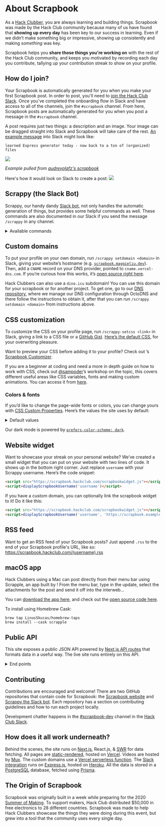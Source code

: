
<Meta
  as={Head}
  name="Hack Club's Scrapbook"
  title="About"
  description="A daily streak system & portfolio for your projects. Join the Hack Club community & get yours started."
  image="https://cloud-53i932gta-hack-club-bot.vercel.app/0scrapbook.jpg"
/>

<main className="container">

# About Scrapbook

As a [Hack Clubber](https://hackclub.com/), you are always learning and building things. Scrapbook was made by the Hack Club community because many of us have found that **showing up every day** has been key to our success in learning. Even if we didn’t make something big or impressive, showing up consistently and making _something_ was key.

Scrapbook helps you **share those things you're working on** with the rest of the Hack Club community, and keeps you motivated by recording each day you contribute, tallying up your contribution streak to show on your profile.

## How do I join?

Your Scrapbook is automatically generated for you when you make your first Scrapbook post. In order to post, you'll need to [join the Hack Club Slack](https://hackclub.com/slack). Once you've completed the onboarding flow in Slack and have access to all of the channels, join the `#scrapbook` channel. From here, Scrapbook posts are automatically generated for you when you post a message in the `#scrapbook` channel.

A post requires just two things: a description and an image. Your image can be dragged straight into Slack and Scrapbook will take care of the rest. [An example message](https://hackclub.slack.com/archives/C01504DCLVD/p1646030307450419) into Slack might look like:

```
learned Express generator today - now back to a ton of (organized) files
```
<img src="https://cloud-f8by3gcpv-hack-club-bot.vercel.app/0screenshot_2022-02-27_223754.png" />

_Example pulled from [audreyolafz's scrapbook](https://scrapbook.hackclub.com/audreyolafz)_

Here's how it would look on Slack to create a post:
<img src="https://cloud-nf0autycv-hack-club-bot.vercel.app/0scrapbook-example.gif" />

## Scrappy (the Slack Bot)

Scrappy, our handy dandy [Slack bot](https://github.com/hackclub/scrappy), not only handles the automatic generation of things, but provides some helpful commands as well. These commands are also documented in our Slack if you send the message `/scrappy` in any channel.

<details>
  <summary>Available commands</summary>

  - `/scrappy-togglestreaks`: toggles your streak count on/off in your status
  - `/scrappy-togglestreaks all`: opts out of streaks completely
  - `/scrappy-open`: opens your Scrapbook (or another user's if you specify a username)
  - `/scrappy-setcss`: adds a custom CSS file to your Scrapbook profile. [Check out this cool example](https://scrapbook.hackclub.com/msw)!
  - `/scrappy-setdomain`: links a custom domain to your Scrapbook profile, e.g. [scrapbook.maggieliu.dev](https://scrapbook.maggieliu.dev/)
  - `/scrappy-setusername`: change your profile username
  - `/scrappy-setaudio`: links an audio file to your Scrapbook. [See an example here](https://scrapbook.hackclub.com/matthew)!
  - `/scrappy-setwebhook`: create a Scrappy Webhook we will make a blank fetch request to this URL every time you post
  - `/scrappy-webring`: adds or removes someone to your webring
  - *Remove* a post: delete the Slack message and Scrappy will automatically update for you
  - *Edit* a post: edit the Slack message and it will automatically update for you

</details>

## Custom domains

To put your profile on your own domain, run `/scrappy setdomain <domain>` in Slack, giving your website’s hostname (e.g. [`scrapbook.maggieliu.dev`](https://scrapbook.maggieliu.dev/)). Then, add a `CNAME` record on your DNS provider, pointed to `cname.vercel-dns.com`. If you’re curious how this works, it’s [open source right here](http://github.com/hackclub/summer-domains).

Hack Clubbers can also use a `dino.icu` subdomain! You can use this domain for your scrapbook or for another project. To get one, go to our [DNS repository](https://github.com/hackclub/dns), where we manage our DNS configuration through OctoDNS and there follow the instructions to obtain it, after that you can run `/scrappy setdomain <domain>` from instructions above.
  
## CSS customization

To customize the CSS on your profile page, run `/scrappy-setcss <link>` in Slack, giving a link to a CSS file or a [GitHub Gist](https://gist.github.com). [Here’s the default CSS](https://scrapbook.hackclub.com/themes/default.css), for your overwriting pleasure.

Want to preview your CSS before adding it to your profile? Check out <Mention username="jasonaa" />’s [Scrapbook Customizer](https://scrapbook.hackclub.com/customizer).

If you are a beginner at coding and need a more in depth guide on how to work with CSS, check out [@sampoder](https://github.com/sampoder)’s workshop on the topic, this covers different useful areas like CSS variables, fonts and making custom animations. You can access it from [here](https://workshops.hackclub.com/scrapbook_css/).
  
### Colors & fonts

If you’d like to change the page-wide fonts or colors, you can change yours with [CSS Custom Properties](https://developer.mozilla.org/en-US/docs/Web/CSS/Using_CSS_variables). Here’s the values the site uses by default:

<details>

  <summary>Default values</summary>

```css
:root {
  --colors-pink: #ff62dc;
  --colors-orange: #ff5b00;
  --colors-yellow: #f7ff00;
  --colors-green: #28ff00;
  --colors-cyan: #00ffff;
  --colors-blue: #00a4ff;
  --colors-purple: #c210ff;

  --colors-darker: #151613;
  --colors-dark: #20201d;
  --colors-darkless: #2b2b27;
  --colors-black: #1d201d;
  --colors-slate: #3b413a;
  --colors-muted: #777f76;
  --colors-smoke: #d5d8d5;
  --colors-snow: #f5f5f4;
  --colors-white: #ffffff;

  --fonts-body: 'Baloo 2', system-ui, -apple-system, BlinkMacSystemFont, 'Segoe UI',
    Roboto, sans-serif;
  --fonts-display: 'Shrikhand', system-ui, -apple-system, BlinkMacSystemFont, 'Segoe UI',
    Roboto, sans-serif;
  --fonts-mono: 'SF Mono', 'Roboto Mono', Menlo, Consolas, monospace;
}
```

Some “relative” colors use these colors for various components:

- `--colors-background` – page background color
- `--colors-text` – page text color
- `--colors-elevated` – “elevated” content, like the posts
- `--colors-sunken` – “sunken” content

</details>

Our dark mode is powered by [`prefers-color-scheme: dark`](https://developer.mozilla.org/en-US/docs/Web/CSS/@media/prefers-color-scheme).

## Website widget

Want to showcase your streak on your personal website? We’ve created a small widget that you can put on your website with two lines of code. It shows up in the bottom right corner. Just replace `username` with your Scrappy username. Here’s the code snippet:

```html
<script src="https://scrapbook.hackclub.com/scrapbookwidget.js"></script>
<script>displayScrapbookUsername('username')</script>
```

If you have a custom domain, you can optionally link the scrapbook widget to it! Do it like this:

```html
<script src="https://scrapbook.hackclub.com/scrapbookwidget.js"></script>
<script>displayScrapbookUsername('username', 'https://scrapbook.example.com')</script>
```

## RSS feed

Want to get an RSS feed of your Scrapbook posts? Just append `.rss` to the end of your Scrapbook profile's URL, like so: https://scrapbook.hackclub.com/(username).rss

## macOS app

Hack Clubbers using a Mac can post directly from their menu bar using Scrapple, an app built by <Mention username="linus" />! From the menu bar, type in the update, select the attachments for the post and send it off into the interweb…

You can [download the app here](https://github.com/LinusSkucas/Scrapple), and check out the [open source code here](https://github.com/LinusSkucas/Scrapple).

To install using Homebrew Cask:

```
brew tap LinusSkucas/homebrew-taps
brew install --cask scrapple
```

## Public API

This site exposes a public JSON API powered by [Next.js API routes](https://nextjs.org/docs/api-routes/introduction) that formats data in a useful way. The live site runs entirely on this API.

<details>
  <summary>End points</summary>
  
- [`/api/posts`](https://scrapbook.hackclub.com/api/posts) – Get all posts (used on the homepage)
- [`/api/users`](https://scrapbook.hackclub.com/api/users) – Get all users
- [`/api/users/:username`](https://scrapbook.hackclub.com/api/users/zrl) – Get a specific user’s profile + posts
- [`/api/users/:username/mentions`](https://scrapbook.hackclub.com/api/users/sampoder/mentions) – Get a specific user’s mentions
- [`/api/r/:emoji`](https://scrapbook.hackclub.com/api/r/hardware) – Get all posts tagged with a specific emoji
- [`/:username.png`](https://scrapbook.hackclub.com/sampoder.png) – Get a user's avatar as an image URL

</details>

## Contributing

Contributions are encouraged and welcome! There are two GitHub repositories that contain code for Scrapbook: the [Scrapbook website](https://github.com/hackclub/scrapbook#contributing) and [Scrappy the Slack bot](https://github.com/hackclub/scrappy#contributing). Each repository has a section on contributing guidelines and how to run each project locally.

Development chatter happens in the [#scrapbook-dev](https://app.slack.com/client/T0266FRGM/C035D6S6TFW) channel in the [Hack Club Slack](https://hackclub.com/slack/).

## How does it all work underneath?

Behind the scenes, the site runs on [Next.js](https://nextjs.org), React.js, & [SWR](https://swr.now.sh) for data fetching. All pages are [static-rendered](https://nextjs.org/docs/basic-features/data-fetching#getstaticprops-static-generation), hosted on [Vercel](https://vercel.com). Videos are hosted by [Mux](https://mux.com). The custom domains use a [Vercel serverless function](https://github.com/hackclub/summer-domains). The [Slack integration](https://github.com/hackclub/scrappy) runs on [Express.js](https://expressjs.com), hosted on [Heroku](https://heroku.com). All the data is stored in a [PostgreSQL](https://www.postgresql.org) database, fetched using [Prisma](https://prisma.io).

## The Origin of Scrapbook

Scrapbook was originally built in a week while preparing for the 2020 [Summer of Making](https://summer.hackclub.com/). To support makers, Hack Club distributed $50,000 in free electronics to 28 different countries. Scrapbook was made to help Hack Clubbers showcase the things they were doing during this event, but grew into a tool that the community uses every single day.

</main>

<style jsx global>{`
  .container {
    max-width: 680px !important;
    font-size: 20px !important;
    line-height: 1.625;
  }

  a {
    color: var(--colors-orange);
  }
  a:hover,
  a:focus {
    text-underline-position: under;
    text-decoration-style: wavy;
  }

  h1,
  h2,
  h3,
  h4,
  h5,
  h6 {
    line-height: 1.25;
    margin-top: 1em;
    margin-bottom: 0.5em;
  }

  h1 {
    font-size: 3rem;
    margin-top: 0;
  }
  h2 {
    font-size: 2rem;
  }
  h3 {
    font-size: 1.5rem;
  }

  p,
  ol,
  ul,
  pre,
  blockquote {
    margin-top: 1em;
    margin-bottom: 1em;
  }

  small {
    color: var(--colors-muted);
  }

  code,
  pre {
    font-family: 'SF Mono', 'Roboto Mono', 'Source Code Pro', Menlo, Consolas,
      'Liberation Mono', monospace;
    background-color: var(--colors-sheet);
    font-size: 87.5%;
    color: var(--colors-purple);
  }

  @media (prefers-color-scheme: dark) {
    code,
    pre {
      color: var(--colors-blue);
    }
  }

  pre {
    word-wrap: break-word;
    white-space: pre-wrap;
    padding: 1em;
    border-radius: 8px;
  }

  code {
    padding: 0 0.25em;
    border-radius: 0.125em;
  }

  pre code {
    padding: 0;
  }
`}</style>
